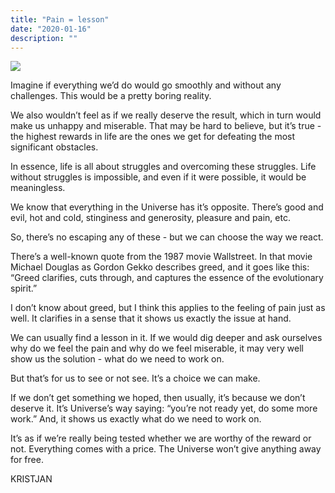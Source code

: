 ```yaml
---
title: "Pain = lesson"
date: "2020-01-16"
description: ""
---
```


![](https://kristjanvingel.files.wordpress.com/2020/01/wil-stewart-rpda3uykjwm-unsplash.jpg?w=1024)

Imagine if everything we’d do would go smoothly and without any challenges. This would be a pretty boring reality.

We also wouldn’t feel as if we really deserve the result, which in turn would make us unhappy and miserable. That may be hard to believe, but it’s true - the highest rewards in life are the ones we get for defeating the most significant obstacles.

In essence, life is all about struggles and overcoming these struggles. Life without struggles is impossible, and even if it were possible, it would be meaningless.

We know that everything in the Universe has it’s opposite. There’s good and evil, hot and cold, stinginess and generosity, pleasure and pain, etc.

So, there’s no escaping any of these - but we can choose the way we react.

There’s a well-known quote from the 1987 movie Wallstreet. In that movie Michael Douglas as Gordon Gekko describes greed, and it goes like this: “Greed clarifies, cuts through, and captures the essence of the evolutionary spirit.”

I don’t know about greed, but I think this applies to the feeling of pain just as well. It clarifies in a sense that it shows us exactly the issue at hand.

We can usually find a lesson in it. If we would dig deeper and ask ourselves why do we feel the pain and why do we feel miserable, it may very well show us the solution - what do we need to work on.

But that’s for us to see or not see. It’s a choice we can make.

If we don’t get something we hoped, then usually, it’s because we don’t deserve it. It’s Universe’s way saying: “you’re not ready yet, do some more work.” And, it shows us exactly what do we need to work on.

It’s as if we’re really being tested whether we are worthy of the reward or not. Everything comes with a price. The Universe won’t give anything away for free.

KRISTJAN
